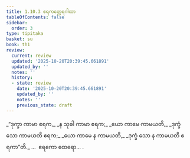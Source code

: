 ```yaml
---
title: 1.10.3 ဧရကတ္ထေရဂါထာ
tableOfContents: false
sidebar:
  order: 3
type: tipitaka
basket: su
book: th1
review:
  current: review
  updated: '2025-10-20T20:39:45.661891'
  updated_by: ''
  notes: ''
  history:
  - state: review
    date: '2025-10-20T20:39:45.661891'
    updated_by: ''
    notes: ''
    previous_state: draft
---
```



<DynamicBreadcrumb />


<ReviewStatus review={frontmatter.review} showDetails={true} />

<HypothesisAnnotation frontmatter={frontmatter} />

<Division number="93" book="th1" e="ch" v="19" p="240">

<Paragraph number="209" type="verses" book="th1">
_“ဒုက္ခာ ကာမာ ဧရက,_  
_န သုခါ ကာမာ ဧရက;_  
_ယော ကာမေ ကာမယတိ,_  
_ဒုက္ခံ သော ကာမယတိ ဧရက;_  
_ယော ကာမေ န ကာမယတိ,_  
_ဒုက္ခံ သော န ကာမယတိ ဧရကာ”တိ._  


</Paragraph>
</Division>

<Paragraph number="210" type="center" book="th1">
…  ဧရကော ထေရော… .
</Paragraph>